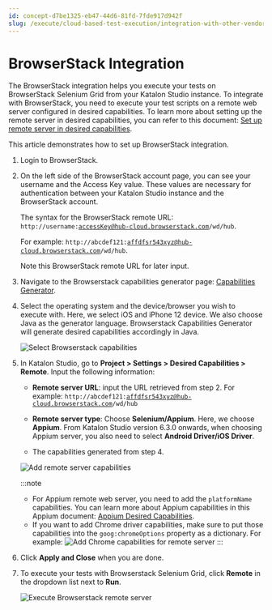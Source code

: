 ```yaml
---
id: concept-d7be1325-eb47-44d6-81fd-7fde917d942f
slug: /execute/cloud-based-test-execution/integration-with-other-vendors-for-cloud-execution/browserstack-integration
---
```


# BrowserStack Integration

The BrowserStack integration helps you execute your tests on BrowserStack Selenium Grid from your Katalon Studio instance. To integrate with BrowserStack, you need to execute your test scripts on a remote web server configured in desired capabilities. To learn more about setting up the remote server in desired capabilities, you can refer to this document: [Set up remote server in desired capabilities](/create-tests/manage-projects/project-settings/desired-capabilities/set-up-remote-server-in-desired-capabilities-in-katalon-studio#).

This article demonstrates how to set up BrowserStack integration.

1.  Login to BrowserStack.

2.  On the left side of the BrowserStack account page, you can see your username and the Access Key value. These values are necessary for authentication between your Katalon Studio instance and the BrowserStack account.

    The syntax for the BrowserStack remote URL: <code>http://username:accessKey@hub-cloud.browserstack.com/wd/hub</code>.

    For example: <code>http://abcdef121:affdfsr543xyz@hub-cloud.browserstack.com/wd/hub</code>.

    Note this BrowserStack remote URL for later input.

3.  Navigate to the Browserstack capabilities generator page: [Capabilities Generator](https://www.browserstack.com/automate/capabilities).

4.  Select the operating system and the device/browser you wish to execute with. Here, we select iOS and iPhone 12 device. We also choose Java as the generator language. Browserstack Capabilities Generator will generate desired capabilities accordingly in Java.

    <img src="https://github.com/katalon-studio/docs-images/raw/master/katalon-studio/docs/browserstack-integration/KS-BROWSERSTACK-Capabilities-generator.png" width={700} alt="Select Browserstack capabilities" />

5.  In Katalon Studio, go to **Project &gt; Settings &gt; Desired Capabilities &gt; Remote**. Input the following information:

    -   **Remote server URL**: input the URL retrieved from step 2. For example: <code>http://abcdef121:affdfsr543xyz@hub-cloud.browserstack.com/wd/hub</code>

    -   **Remote server type**: Choose **Selenium/Appium**. Here, we choose **Appium**. From Katalon Studio version 6.3.0 onwards, when choosing Appium server, you also need to select **Android Driver/iOS Driver**.

    -   The capabilities generated from step 4.

    <img src="https://github.com/katalon-studio/docs-images/raw/master/katalon-studio/docs/browserstack-integration/KS-BROWSERSTACK-Add-DC-remote.png" width={700} alt="Add remote server capabilities" />

    
    :::note

    -   For Appium remote web server, you need to add the <code>platformName</code> capabilities. You can learn more about Appium capabilities in this Appium document: [Appium Desired Capabilities](http://appium.io/docs/en/writing-running-appium/caps/).
    -   If you want to add Chrome driver capabilities, make sure to put those capabilities into the <code>goog:chromeOptions</code> property as a dictionary. For example: <img src="https://github.com/katalon-studio/docs-images/raw/master/katalon-studio/docs/browserstack-integration/KS-BROWSERSTACK-Add-capabilities-Chrome.png" width={500} alt="Add Chrome capabilities for remote server" />
    :::

6.  Click **Apply and Close** when you are done.

7.  To execute your tests with Browserstack Selenium Grid, click **Remote** in the dropdown list next to **Run**.

    <img src="https://github.com/katalon-studio/docs-images/raw/master/katalon-studio/docs/browserstack-integration/KS-BROWSERSTACK-Execute-remote.png" width={250} alt="Execute Browserstack remote server" />